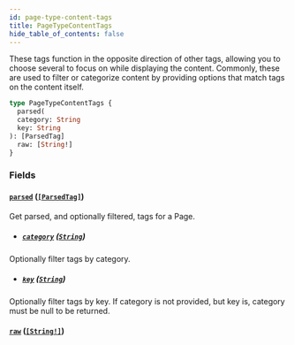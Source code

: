 ```yaml
---
id: page-type-content-tags
title: PageTypeContentTags
hide_table_of_contents: false
---
```



These tags function in the opposite direction of other tags, allowing you to
choose several to focus on while displaying the content.
Commonly, these are used to filter or categorize content by providing options that match tags on the content itself.

```graphql
type PageTypeContentTags {
  parsed(
  category: String
  key: String
): [ParsedTag]
  raw: [String!]
}
```


### Fields

#### [`parsed`](#) ([`[ParsedTag]`](/demand/api/graphql-storefront/reference/objects/parsed-tag))

Get parsed, and optionally filtered, tags for a Page.
- ##### [`category`](#) ([`String`](/demand/api/graphql-storefront/reference/scalars/string))

Optionally filter tags by category.


- ##### [`key`](#) ([`String`](/demand/api/graphql-storefront/reference/scalars/string))

Optionally filter tags by key. If category is not provided, but key is, category must be null to be returned.


#### [`raw`](#) ([`[String!]`](/demand/api/graphql-storefront/reference/scalars/string))






